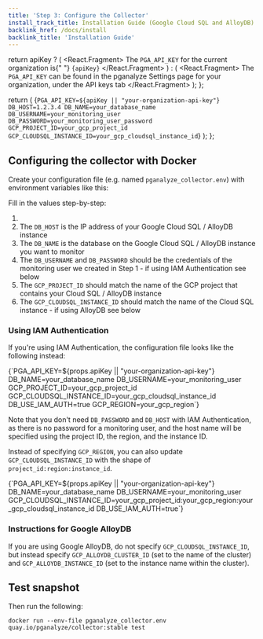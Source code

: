 ```yaml
---
title: 'Step 3: Configure the Collector'
install_track_title: Installation Guide (Google Cloud SQL and AlloyDB)
backlink_href: /docs/install
backlink_title: 'Installation Guide'
---
```



  return apiKey ? (
    <React.Fragment>
      The <code>PGA_API_KEY</code> for the current organization is{" "}
      <code>{apiKey}</code>
    </React.Fragment>
  ) : (
    <React.Fragment>
      The <code>PGA_API_KEY</code> can be found in the pganalyze Settings page
      for your organization, under the API keys tab
    </React.Fragment>
  );
};

  return (
    <CodeBlock>
      {`PGA_API_KEY=${apiKey || "your-organization-api-key"}
DB_HOST=1.2.3.4
DB_NAME=your_database_name
DB_USERNAME=your_monitoring_user
DB_PASSWORD=your_monitoring_user_password
GCP_PROJECT_ID=your_gcp_project_id
GCP_CLOUDSQL_INSTANCE_ID=your_gcp_cloudsql_instance_id`}
    </CodeBlock>
  );
};

## Configuring the collector with Docker

Create your configuration file (e.g. named `pganalyze_collector.env`) with environment variables like this:

<CollectorDotEnv apiKey={props.apiKey} />

Fill in the values step-by-step:

1. <APIKeyInstructions apiKey={props.apiKey} />
2. The `DB_HOST` is the IP address of your Google Cloud SQL / AlloyDB instance
3. The `DB_NAME` is the database on the Google Cloud SQL / AlloyDB instance you want to monitor
4. The `DB_USERNAME` and `DB_PASSWORD` should be the credentials of the monitoring user we created in Step 1 - if using IAM Authentication see below
5. The `GCP_PROJECT_ID` should match the name of the GCP project that contains your Cloud SQL / AlloyDB instance
6. The `GCP_CLOUDSQL_INSTANCE_ID` should match the name of the Cloud SQL instance - if using AlloyDB see below

### Using IAM Authentication

If you're using IAM Authentication, the configuration file looks like the following instead:

<CodeBlock>
  {`PGA_API_KEY=${props.apiKey || "your-organization-api-key"}
DB_NAME=your_database_name
DB_USERNAME=your_monitoring_user
GCP_PROJECT_ID=your_gcp_project_id
GCP_CLOUDSQL_INSTANCE_ID=your_gcp_cloudsql_instance_id
DB_USE_IAM_AUTH=true
GCP_REGION=your_gcp_region`}
</CodeBlock>

Note that you don't need `DB_PASSWORD` and `DB_HOST` with IAM Authentication, as there is no password for a monitoring user,
and the host name will be specified using the project ID, the region, and the instance ID.

Instead of specifying `GCP_REGION`, you can also update `GCP_CLOUDSQL_INSTANCE_ID` with the shape of `project_id:region:instance_id`.

<CodeBlock>
  {`PGA_API_KEY=${props.apiKey || "your-organization-api-key"}
DB_NAME=your_database_name
DB_USERNAME=your_monitoring_user
GCP_CLOUDSQL_INSTANCE_ID=your_gcp_project_id:your_gcp_region:your_gcp_cloudsql_instance_id
DB_USE_IAM_AUTH=true`}
</CodeBlock>

### Instructions for Google AlloyDB

If you are using Google AlloyDB, do not specify `GCP_CLOUDSQL_INSTANCE_ID`, but instead specify `GCP_ALLOYDB_CLUSTER_ID` (set to the name of the cluster) and `GCP_ALLOYDB_INSTANCE_ID` (set to the instance name within the cluster).

## Test snapshot

Then run the following:

```
docker run --env-file pganalyze_collector.env quay.io/pganalyze/collector:stable test
```

<PublicLastStepLogInsightsLink />
